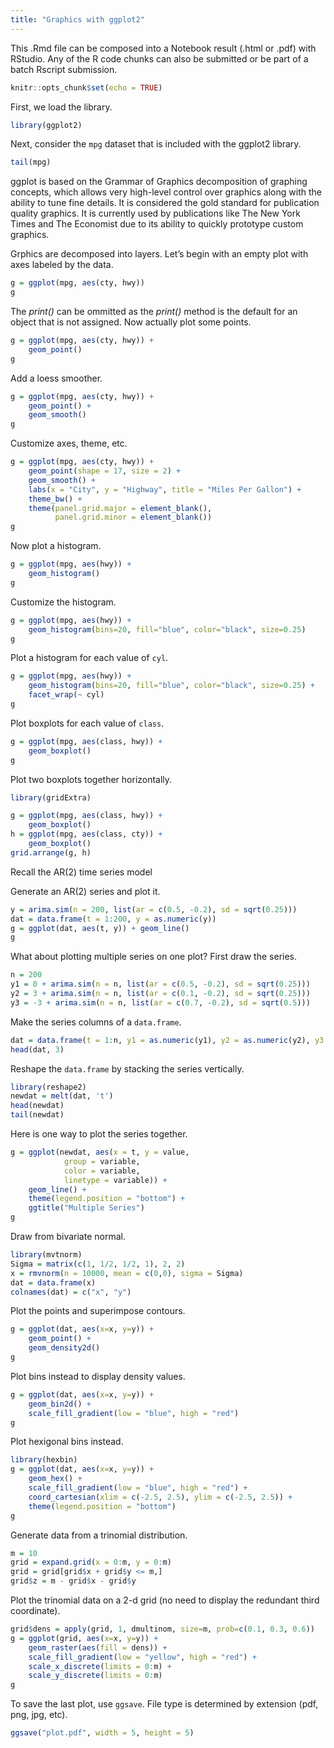 ```yaml
---
title: "Graphics with ggplot2"
---
```


This .Rmd file can be composed into a Notebook result (.html or .pdf) with RStudio. Any of the R code chunks can also be submitted or be part of a batch Rscript submission.
```r
knitr::opts_chunk$set(echo = TRUE)
```

First, we load the library.
```r
library(ggplot2)
```

Next, consider the `mpg` dataset that is included with the ggplot2 library.
``` r
tail(mpg)
```

ggplot is based on the Grammar of Graphics decomposition of graphing concepts, which allows very high-level control over graphics along with the ability to tune fine details. It is considered the gold standard for publication quality graphics. It is currently used by publications like The New York Times and The Economist due to its ability to quickly prototype custom graphics.

Grphics are decomposed into layers. Let's begin with an empty plot with axes labeled by the data.
``` r
g = ggplot(mpg, aes(cty, hwy))
g
```

The *print()* can be ommitted as the *print()* method is the default for an object that is not assigned. Now actually plot some points.
``` r
g = ggplot(mpg, aes(cty, hwy)) +
    geom_point()
g
```

Add a loess smoother.
``` r
g = ggplot(mpg, aes(cty, hwy)) +
    geom_point() +
    geom_smooth()
g
```

Customize axes, theme, etc.
``` r
g = ggplot(mpg, aes(cty, hwy)) +
    geom_point(shape = 17, size = 2) +
    geom_smooth() +
    labs(x = "City", y = "Highway", title = "Miles Per Gallon") +
    theme_bw() +
    theme(panel.grid.major = element_blank(),
          panel.grid.minor = element_blank())
g
```

Now plot a histogram.
``` r
g = ggplot(mpg, aes(hwy)) +
    geom_histogram()
g
```

Customize the histogram.
``` r
g = ggplot(mpg, aes(hwy)) +
    geom_histogram(bins=20, fill="blue", color="black", size=0.25)
g
```

Plot a histogram for each value of `cyl`.
``` r
g = ggplot(mpg, aes(hwy)) +
    geom_histogram(bins=20, fill="blue", color="black", size=0.25) +
    facet_wrap(~ cyl)
g
```

Plot boxplots for each value of `class`.
``` r
g = ggplot(mpg, aes(class, hwy)) +
    geom_boxplot()
g
```

Plot two boxplots together horizontally.
``` r
library(gridExtra)

g = ggplot(mpg, aes(class, hwy)) +
    geom_boxplot()
h = ggplot(mpg, aes(class, cty)) +
    geom_boxplot()
grid.arrange(g, h)
```

Recall the AR(2) time series model
\begin{align*}
y_t = \phi_1 y_{t-1} + \phi_2 y_{t-2} + \epsilon_t, \quad
\epsilon_t \stackrel{\text{iid}}{\sim} \text{N}(0, \sigma^2),
\quad t = 1, \ldots, n.
\end{align*}

Generate an AR(2) series and plot it.
``` r
y = arima.sim(n = 200, list(ar = c(0.5, -0.2), sd = sqrt(0.25)))
dat = data.frame(t = 1:200, y = as.numeric(y))
g = ggplot(dat, aes(t, y)) + geom_line()
g
```

What about plotting multiple series on one plot? First draw the series.
``` r
n = 200
y1 = 0 + arima.sim(n = n, list(ar = c(0.5, -0.2), sd = sqrt(0.25)))
y2 = 3 + arima.sim(n = n, list(ar = c(0.1, -0.2), sd = sqrt(0.25)))
y3 = -3 + arima.sim(n = n, list(ar = c(0.7, -0.2), sd = sqrt(0.5)))
```

Make the series columns of a `data.frame`.
``` r
dat = data.frame(t = 1:n, y1 = as.numeric(y1), y2 = as.numeric(y2), y3 = as.numeric(y3))
head(dat, 3)
```

Reshape the `data.frame` by stacking the series vertically.
``` r
library(reshape2)
newdat = melt(dat, 't')
head(newdat)
tail(newdat)
```

Here is one way to plot the series together.
``` r
g = ggplot(newdat, aes(x = t, y = value,
            group = variable,
            color = variable,
            linetype = variable)) +
    geom_line() +
    theme(legend.position = "bottom") +
    ggtitle("Multiple Series")
g
```

Draw from bivariate normal.
``` r
library(mvtnorm)
Sigma = matrix(c(1, 1/2, 1/2, 1), 2, 2)
x = rmvnorm(n = 10000, mean = c(0,0), sigma = Sigma)
dat = data.frame(x)
colnames(dat) = c("x", "y")
```

Plot the points and superimpose contours.
``` r
g = ggplot(dat, aes(x=x, y=y)) +
    geom_point() +
    geom_density2d()
g
```

Plot bins instead to display density values.
``` r
g = ggplot(dat, aes(x=x, y=y)) +
    geom_bin2d() +
    scale_fill_gradient(low = "blue", high = "red")
g
```

Plot hexigonal bins instead.
``` r
library(hexbin)
g = ggplot(dat, aes(x=x, y=y)) +
    geom_hex() +
    scale_fill_gradient(low = "blue", high = "red") +
    coord_cartesian(xlim = c(-2.5, 2.5), ylim = c(-2.5, 2.5)) +
    theme(legend.position = "bottom")
g
```

Generate data from a trinomial distribution.
``` r
m = 10
grid = expand.grid(x = 0:m, y = 0:m)
grid = grid[grid$x + grid$y <= m,]
grid$z = m - grid$x - grid$y
```

Plot the trinomial data on a 2-d grid (no need to display the redundant third coordinate).
``` r
grid$dens = apply(grid, 1, dmultinom, size=m, prob=c(0.1, 0.3, 0.6))
g = ggplot(grid, aes(x=x, y=y)) +
    geom_raster(aes(fill = dens)) +
    scale_fill_gradient(low = "yellow", high = "red") +
    scale_x_discrete(limits = 0:m) +
    scale_y_discrete(limits = 0:m)
g
```

To save the last plot, use `ggsave`. File type is determined by extension (pdf, png, jpg, etc).
``` r
ggsave("plot.pdf", width = 5, height = 5)
```
